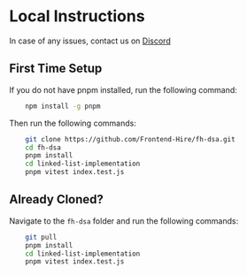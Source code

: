 # Local Instructions

In case of any issues, contact us on [Discord](https://discord.gg/DWAVqksVtx)

## First Time Setup

If you do not have pnpm installed, run the following command:

```sh
    npm install -g pnpm
```

Then run the following commands:

```sh
    git clone https://github.com/Frontend-Hire/fh-dsa.git
    cd fh-dsa
    pnpm install
    cd linked-list-implementation
    pnpm vitest index.test.js
```

## Already Cloned?

Navigate to the `fh-dsa` folder and run the following commands:

```sh
    git pull
    pnpm install
    cd linked-list-implementation
    pnpm vitest index.test.js
```
